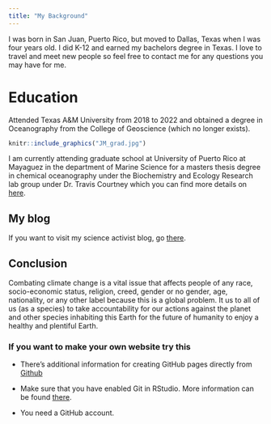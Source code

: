 ```yaml
---
title: "My Background"
---
```


I was born in San Juan, Puerto Rico, but moved to Dallas, Texas when I was four years old. I did K-12 and earned my bachelors degree in Texas. I love to travel and meet new people so feel free to contact me for any questions you may have for me. 

# Education

Attended Texas A&M University from 2018 to 2022 and obtained a degree in Oceanography from the College of Geoscience (which no longer exists). 

```r
knitr::include_graphics("JM_grad.jpg")
```

I am currently attending graduate school at University of Puerto Rico at Mayaguez in the department of Marine Science for a masters thesis degree in chemical oceanography under the Biochemistry and Ecology Research lab group under Dr. Travis Courtney which you can find more details on [here](https://theberglab.com/).


## My blog

If you want to visit my science activist blog, go [there](https://github.com/privefl/jekyll-now-r-template).

## Conclusion

Combating climate change is a vital issue that affects people of any race, socio-economic status, religion, creed, gender or no gender, age, nationality, or any other label because this is a global problem. It us to all of us (as a species) to take accountability for our actions against the planet and other species inhabiting this Earth for the future of humanity to enjoy a healthy and plentiful Earth.

### If you want to make your own website try this 

- There's additional information for creating GitHub pages directly from [Github](https://pages.github.com/)

- Make sure that you have enabled Git in RStudio. More information can be found [there](https://privefl.github.io/advr38book/good-practices.html#git).

- You need a GitHub account.